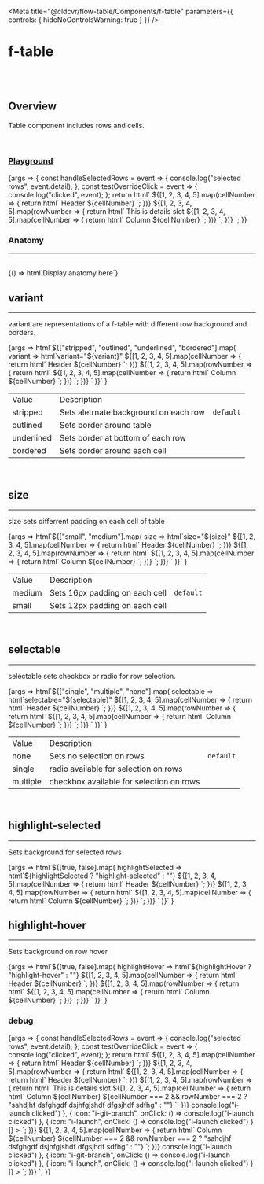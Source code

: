 
<Meta
	title="@cldcvr/flow-table/Components/f-table"
	parameters={{
		controls: { hideNoControlsWarning: true }
	}}
/>

# f-table

<br />
<br />

## Overview

<f-divider></f-divider>

Table component includes rows and cells.

<br />

### [Playground](/story/components-f-table--playground)

<Canvas>
	<Story
		name="Playground"
		argTypes={{
			variant: {
				control: "select",
				options: ["stripped", "outlined", "underlined", "bordered"]
			},
			size: {
				control: "select",
				options: ["medium", "small"]
			},
			selectable: {
				control: "select",
				options: ["single", "multiple", "none"]
			},
			["highlight-selected"]: {
				control: { type: "boolean" }
			},
			["highlight-hover"]: {
				control: { type: "boolean" }
			}
		}}
		args={{
			variant: "stripped",
			size: "medium",
			selectable: "none",
			["highlight-selected"]: true,
			["highlight-hover"]: true
		}}
	>
		{args => {
			const handleSelectedRows = event => {
				console.log("selected rows", event.detail);
			};
			const testOverrideClick = event => {
				console.log("clicked", event);
			};
			return html`
				<f-table
					.highlightSelected=${args["highlight-selected"]}
					.highlightHover=${args["highlight-hover"]}
					.selectable=${args.selectable}
					.variant=${args.variant}
					.size=${args.size}
					@selected-rows=${handleSelectedRows}
				>
					<f-trow slot="header">
						${[1, 2, 3, 4, 5].map(cellNumber => {
							return html`<f-tcell @click=${testOverrideClick}> Header ${cellNumber} </f-tcell>`;
						})}
					</f-trow>
					${[1, 2, 3, 4, 5].map(rowNumber => {
						return html`<f-trow>
							<f-div padding="large" slot="details">
								<f-text variant="heading" size="x-large">This is details slot</f-text>
							</f-div>
							${[1, 2, 3, 4, 5].map(cellNumber => {
								return html`<f-tcell>
									<f-text> Column ${cellNumber} </f-text>
								</f-tcell>`;
							})}
						</f-trow>`;
					})}
				</f-table>
			`;
		}}
	</Story>
</Canvas>

<br />

### Anatomy

<hr />

<br />

<Story name="Anatomy">
	{() => html`<f-div align="middle-center" padding="large">Display anatomy here</f-div>`}
</Story>

<br />

## variant

<hr />

variant are representations of a f-table with different row background and borders.

<Canvas>
	<Story name="variant">
		{args =>
			html`<f-div direction="column" state="subtle" padding="small" gap="large"
				>${["stripped", "outlined", "underlined", "bordered"].map(
					variant => html`<f-text>variant="${variant}"</f-text
						><f-table .variant=${variant}>
							<f-trow slot="header">
								${[1, 2, 3, 4, 5].map(cellNumber => {
									return html`<f-tcell> Header ${cellNumber} </f-tcell>`;
								})}
							</f-trow>
							${[1, 2, 3, 4, 5].map(rowNumber => {
								return html`<f-trow>
									${[1, 2, 3, 4, 5].map(cellNumber => {
										return html`<f-tcell>
											<f-text> Column ${cellNumber} </f-text>
										</f-tcell>`;
									})}
								</f-trow>`;
							})} </f-table
						><f-divider></f-divider>`
				)}</f-div
			>`
		}
	</Story>
</Canvas>

<table class="custom-table">
	<tbody>
		<tr>
			<td>Value</td>
			<td>Description</td>
			<td></td>
		</tr>
		<tr>
			<td>stripped</td>
			<td>Sets aletrnate background on each row</td>
			<td>
				<code>default</code>
			</td>
		</tr>
		<tr>
			<td>outlined</td>
			<td>Sets border around table</td>
			<td></td>
		</tr>
		<tr>
			<td>underlined</td>
			<td>Sets border at bottom of each row</td>
			<td></td>
		</tr>
		<tr>
			<td>bordered</td>
			<td>Sets border around each cell</td>
			<td></td>
		</tr>
	</tbody>
</table>

<br />

## size

<hr />

size sets differrent padding on each cell of table

<Canvas>
	<Story name="size">
		{args =>
			html`<f-div direction="column" state="subtle" padding="small" gap="large"
				>${["small", "medium"].map(
					size => html`<f-text>size="${size}"</f-text
						><f-table .size=${size}>
							<f-trow slot="header">
								${[1, 2, 3, 4, 5].map(cellNumber => {
									return html`<f-tcell> Header ${cellNumber} </f-tcell>`;
								})}
							</f-trow>
							${[1, 2, 3, 4, 5].map(rowNumber => {
								return html`<f-trow>
									${[1, 2, 3, 4, 5].map(cellNumber => {
										return html`<f-tcell>
											<f-text> Column ${cellNumber} </f-text>
										</f-tcell>`;
									})}
								</f-trow>`;
							})} </f-table
						><f-divider></f-divider>`
				)}</f-div
			>`
		}
	</Story>
</Canvas>

<table class="custom-table">
	<tbody>
		<tr>
			<td>Value</td>
			<td>Description</td>
			<td></td>
		</tr>
		<tr>
			<td>medium</td>
			<td>Sets 16px padding on each cell</td>
			<td>
				<code>default</code>
			</td>
		</tr>
		<tr>
			<td>small</td>
			<td>Sets 12px padding on each cell</td>
			<td></td>
		</tr>
	</tbody>
</table>

<br />

## selectable

<hr />

selectable sets checkbox or radio for row selection.

<Canvas>
	<Story name="selectable">
		{args =>
			html`<f-div direction="column" state="subtle" padding="small" gap="large"
				>${["single", "multiple", "none"].map(
					selectable => html`<f-text>selectable="${selectable}"</f-text
						><f-table .selectable=${selectable}>
							<f-trow slot="header">
								${[1, 2, 3, 4, 5].map(cellNumber => {
									return html`<f-tcell> Header ${cellNumber} </f-tcell>`;
								})}
							</f-trow>
							${[1, 2, 3, 4, 5].map(rowNumber => {
								return html`<f-trow>
									${[1, 2, 3, 4, 5].map(cellNumber => {
										return html`<f-tcell>
											<f-text> Column ${cellNumber} </f-text>
										</f-tcell>`;
									})}
								</f-trow>`;
							})} </f-table
						><f-divider></f-divider>`
				)}</f-div
			>`
		}
	</Story>
</Canvas>

<table class="custom-table">
	<tbody>
		<tr>
			<td>Value</td>
			<td>Description</td>
			<td></td>
		</tr>
		<tr>
			<td>none</td>
			<td>Sets no selection on rows</td>
			<td>
				<code>default</code>
			</td>
		</tr>
		<tr>
			<td>single</td>
			<td>radio available for selection on rows</td>
			<td></td>
		</tr>
		<tr>
			<td>multiple</td>
			<td>checkbox available for selection on rows</td>
			<td></td>
		</tr>
	</tbody>
</table>

<br />

## highlight-selected

<hr />

Sets background for selected rows

<Canvas>
	<Story name="highlight-selected">
		{args =>
			html`<f-div direction="column" state="subtle" padding="small" gap="large"
				>${[true, false].map(
					highlightSelected => html`<f-text>${highlightSelected ? "highlight-selected" : ""}</f-text
						><f-table .highlightSelected=${highlightSelected} selectable="multiple">
							<f-trow slot="header">
								${[1, 2, 3, 4, 5].map(cellNumber => {
									return html`<f-tcell> Header ${cellNumber} </f-tcell>`;
								})}
							</f-trow>
							${[1, 2, 3, 4, 5].map(rowNumber => {
								return html`<f-trow .selected=${rowNumber === 3}>
									${[1, 2, 3, 4, 5].map(cellNumber => {
										return html`<f-tcell>
											<f-text> Column ${cellNumber} </f-text>
										</f-tcell>`;
									})}
								</f-trow>`;
							})} </f-table
						><f-divider></f-divider>`
				)}</f-div
			>`
		}
	</Story>
</Canvas>

<br />

## highlight-hover

<hr />

Sets background on row hover

<Canvas>
	<Story name="highlight-hover">
		{args =>
			html`<f-div direction="column" state="subtle" padding="small" gap="large"
				>${[true, false].map(
					highlightHover => html`<f-text>${highlightHover ? "highlight-hover" : ""}</f-text
						><f-table .highlightHover=${highlightHover}>
							<f-trow slot="header">
								${[1, 2, 3, 4, 5].map(cellNumber => {
									return html`<f-tcell> Header ${cellNumber} </f-tcell>`;
								})}
							</f-trow>
							${[1, 2, 3, 4, 5].map(rowNumber => {
								return html`<f-trow>
									${[1, 2, 3, 4, 5].map(cellNumber => {
										return html`<f-tcell>
											<f-text> Column ${cellNumber} </f-text>
										</f-tcell>`;
									})}
								</f-trow>`;
							})} </f-table
						><f-divider></f-divider>`
				)}</f-div
			>`
		}
	</Story>
</Canvas>

<br />

### debug

<Canvas>
	<Story
		name="debug"
		argTypes={{
			variant: {
				control: "select",
				options: ["stripped", "outlined", "underlined", "bordered"]
			},
			size: {
				control: "select",
				options: ["medium", "small"]
			},
			selectable: {
				control: "select",
				options: ["single", "multiple", "none"]
			},
			["highlight-selected"]: {
				control: { type: "boolean" }
			},
			["highlight-hover"]: {
				control: { type: "boolean" }
			}
		}}
		args={{
			variant: "stripped",
			size: "medium",
			selectable: "multiple",
			["highlight-selected"]: true,
			["highlight-hover"]: true
		}}
	>
		{args => {
			const handleSelectedRows = event => {
				console.log("selected rows", event.detail);
			};
			const testOverrideClick = event => {
				console.log("clicked", event);
			};
			return html`
				<f-table
					.highlightSelected=${args["highlight-selected"]}
					.highlightHover=${args["highlight-hover"]}
					.selectable=${args.selectable}
					.variant=${args.variant}
					.size=${args.size}
					@selected-rows=${handleSelectedRows}
				>
					<f-trow slot="header">
						${[1, 2, 3, 4, 5].map(cellNumber => {
							return html`<f-tcell
								.width=${cellNumber === 2 ? "200px" : undefined}
								@click=${testOverrideClick}
							>
								Header ${cellNumber}
							</f-tcell>`;
						})}
						<f-tcell></f-tcell>
					</f-trow>
					${[1, 2, 3, 4, 5].map(rowNumber => {
						return html`<f-trow .state=${rowNumber === 2 ? "success" : "default"}>
							<f-div padding="large" width="100%" slot="details">
								<f-table
									highlight-hover
									highlight-selected
									.selectable=${args.selectable}
									variant="outlined"
									.size=${args.size}
									@selected-rows=${handleSelectedRows}
								>
									<f-trow slot="header">
										${[1, 2, 3, 4, 5].map(cellNumber => {
											return html`<f-tcell> Header ${cellNumber} </f-tcell>`;
										})}
										<f-tcell></f-tcell>
									</f-trow>
									${[1, 2, 3, 4, 5].map(rowNumber => {
										return html`<f-trow>
											<f-div padding="large" slot="details">
												<f-text variant="heading" size="x-large">This is details slot</f-text>
											</f-div>
											${[1, 2, 3, 4, 5].map(cellNumber => {
												return html`<f-tcell>
													<f-text>
														Column ${cellNumber} ${cellNumber === 2 && rowNumber === 2
															? "sahdjhf dsfghgdf dsjhfgjshdf dfgsjhdf sdfhg"
															: ""}
													</f-text>
												</f-tcell>`;
											})}
											<f-tcell
												.actions=${[
													{ icon: "i-copy", onClick: () => console.log("i-launch clicked") },
													{
														icon: "i-git-branch",
														onClick: () => console.log("i-launch clicked")
													},
													{ icon: "i-launch", onClick: () => console.log("i-launch clicked") }
												]}
											>
											</f-tcell>
										</f-trow>`;
									})}
								</f-table>
							</f-div>
							${[1, 2, 3, 4, 5].map(cellNumber => {
								return html`<f-tcell .width=${cellNumber === 2 ? "200px" : undefined}>
									<f-text>
										Column ${cellNumber} ${cellNumber === 2 && rowNumber === 2
											? "sahdjhf dsfghgdf dsjhfgjshdf dfgsjhdf sdfhg"
											: ""}
									</f-text>
								</f-tcell>`;
							})}
							<f-tcell
								.actions=${[
									{ icon: "i-copy", onClick: () => console.log("i-launch clicked") },
									{ icon: "i-git-branch", onClick: () => console.log("i-launch clicked") },
									{ icon: "i-launch", onClick: () => console.log("i-launch clicked") }
								]}
							>
							</f-tcell>
						</f-trow>`;
					})}
				</f-table>
			`;
		}}
	</Story>
</Canvas>
